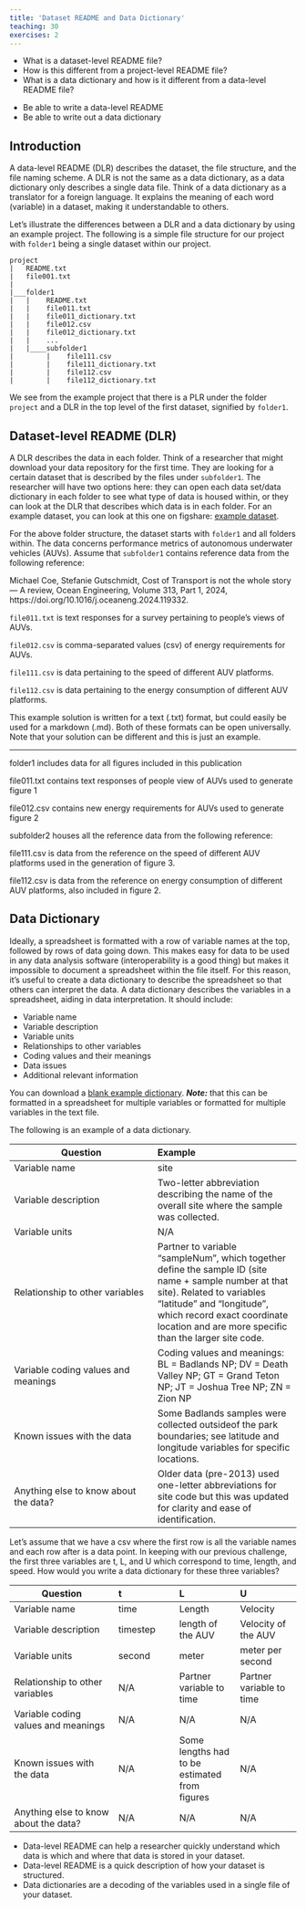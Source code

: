 ```yaml
---
title: 'Dataset README and Data Dictionary'
teaching: 30
exercises: 2
---
```


:::::::::::::::::::::::::::::::::::::: questions 

- What is a dataset-level README file?
- How is this different from a project-level README file?
- What is a data dictionary and how is it different from a data-level README file?

::::::::::::::::::::::::::::::::::::::::::::::::

::::::::::::::::::::::::::::::::::::: objectives

- Be able to write a data-level README
- Be able to write out a data dictionary

::::::::::::::::::::::::::::::::::::::::::::::::

## Introduction

A data-level README (DLR) describes the dataset, the file structure, and the file naming scheme. 
A DLR is not the same as a data dictionary, as a data dictionary only describes a single data file. Think of a data dictionary as a translator for a foreign language. It explains the meaning of each word (variable) in a dataset, making it understandable to others.

Let's illustrate the differences between a DLR and a data dictionary by using an example project. The following is a simple file structure for our project with ```folder1``` being a single dataset within our project.

```
project
|   README.txt
|   file001.txt
|
|___folder1
|   |    README.txt
|   |    file011.txt
|   |    file011_dictionary.txt
|   |    file012.csv
|   |    file012_dictionary.txt
|   |    ...
|   |____subfolder1
|        |    file111.csv
|        |    file111_dictionary.txt
|        |    file112.csv
|        |    file112_dictionary.txt
```

We see from the example project that there is a PLR under the folder ```project``` and a DLR in the top level of the first dataset, signified by ```folder1```.

## Dataset-level README (DLR)

A DLR describes the data in each folder. Think of a researcher that might download your data repository for the first time. They are looking for a certain dataset that is described by the files under ```subfolder1```. The researcher will have two options here: they can open each data set/data dictionary in each folder to see what type of data is housed within, or they can look at the DLR that describes which data is in each folder. For an example dataset, you can look at this one on figshare: [example dataset](https://doi.org/10.26021/canterburynz.25621830.v1).

::::::::::::::::::::::::::::::::::::: challenge 

For the above folder structure, the dataset starts with ```folder1``` and all folders within. The data concerns performance metrics of autonomous underwater vehicles (AUVs). Assume that ```subfolder1``` contains reference data from the following reference:

Michael Coe, Stefanie Gutschmidt, Cost of Transport is not the whole story — A review, Ocean Engineering, Volume 313, Part 1, 2024, https://doi.org/10.1016/j.oceaneng.2024.119332.

```file011.txt``` is text responses for a survey pertaining to people's views of AUVs.

```file012.csv``` is comma-separated values (csv) of energy requirements for AUVs.

```file111.csv``` is data pertaining to the speed of different AUV platforms.

```file112.csv``` is data pertaining to the energy consumption of different AUV platforms.

::::::::::::::::::::::::::::::::::::::::::::::::

::::::::::::::::::::::::::::::::::::: solution 

This example solution is written for a text (.txt) format, but could easily be used for a markdown (.md). Both of these formats can be open universally. Note that your solution can be different and this is just an example.

--------------------------------------------------------------------------------------------------------

folder1 includes data for all figures included in this publication

file011.txt contains text responses of people view of AUVs used to generate figure 1

file012.csv contains new energy requirements for AUVs used to generate figure 2

subfolder2 houses all the reference data from the following reference:

file111.csv is data from the reference on the speed of different AUV platforms used in the generation of 
figure 3.

file112.csv is data from the reference on energy consumption of different AUV platforms, also included in 
figure 2.

::::::::::::::::::::::::::::::::::::::::::::::::

## Data Dictionary

Ideally, a spreadsheet is formatted with a row of variable names at the top, followed by rows of data going down. This makes easy for data to be used in any data analysis software (interoperability is a good thing) but makes it impossible to document a spreadsheet within the file itself. For this reason, it’s useful to create a data dictionary to describe the spreadsheet so that others can interpret the data. A data dictionary describes the variables in a spreadsheet, aiding in data interpretation. It should include:

- Variable name
- Variable description
- Variable units
- Relationships to other variables
- Coding values and their meanings
- Data issues
- Additional relevant information

You can download a [blank example dictionary](files/Example_DD.txt). ***Note:*** that this can be 
formatted in a spreadsheet for multiple variables or formatted for multiple variables in the text file.

The following is an example of a data dictionary.

::::::::::::::::::::::::::::::::::::: callout 

| Question | Example |
| ------- | :------ |
| Variable name | site |
| Variable description | Two-letter abbreviation describing the name of the overall site where the sample was collected. |
| Variable units | N/A |
| Relationship to other variables | Partner to variable “sampleNum”, which together define the sample ID (site name + sample number at that site). Related to variables “latitude” and “longitude”, which record exact coordinate location and are more specific than the larger site code. |
| Variable coding values and meanings | Coding values and meanings: BL = Badlands NP; DV = Death Valley NP; GT = Grand Teton NP; JT = Joshua Tree NP; ZN = Zion NP |
| Known issues with the data | Some Badlands samples were collected outsideof the park boundaries; see latitude and longitude variables for specific locations. |
| Anything else to know about the data? | Older data (pre-2013) used one-letter abbreviations for site code but this was updated for clarity and ease of identification. |

::::::::::::::::::::::::::::::::::::::::::::::::

::::::::::::::::::::::::::::::::::::: challenge 

Let's assume that we have a csv where the first row is all the variable names and each row after is a data point. In keeping with our previous challenge, the first three variables are t, L, and U which correspond to time, length, and speed. How would you write a data dictionary for these three variables?

::::::::::::::::::::::::::::::::::::::::::::::::

::::::::::::::::::::::::::::::::::::: solution 

| Question | t | L | U |
| ------- | :--- | :--- | :--- |
| Variable name | time | Length | Velocity |
| Variable description | timestep | length of the AUV | Velocity of the AUV |
| Variable units | second | meter | meter per second |
| Relationship to other variables | N/A | Partner variable to time | Partner variable to time
| Variable coding values and meanings | N/A | N/A | N/A |
| Known issues with the data | N/A | Some lengths had to be estimated from figures | N/A |
| Anything else to know about the data? | N/A | N/A | N/A |

::::::::::::::::::::::::::::::::::::::::::::::::

::::::::::::::::::::::::::::::::::::: keypoints 

- Data-level README can help a researcher quickly understand which data is which and
where that data is stored in your dataset.
- Data-level README is a quick description of how your dataset is structured.
- Data dictionaries are a decoding of the variables used in a single file of your
dataset.

::::::::::::::::::::::::::::::::::::::::::::::::

